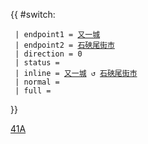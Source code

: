 {{ #switch: {{{format|}}}
  | endpoint1 = [[又一城公共運輸交匯處|又一城]]
  | endpoint2 = [[石硤尾街市]]
  | direction = 0
  | status = 
  | inline = [[又一城公共運輸交匯處|又一城]] ↺ [[石硤尾街市]]
  | normal =
  | full =
}}<noinclude>[[Category:九龍專線小巴路線模板|41A]]</noinclude>